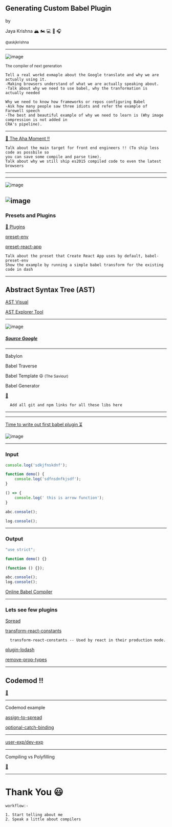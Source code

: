 
<Head>
  <title>Creating Custom Babel Plugin</title>
</Head>

## Generating Custom Babel Plugin

by

Jaya Krishna 🏔 🏍 💻 🏸 🎧 

<small>
  @askjkrishna 
</small>

---

![image](https://raw.githubusercontent.com/babel/logo/master/babel.png)

<small>The compiler of next generation</small>

```notes
Tell a real workd exmaple about the Google translate and why we are actually using it.
-Making browsers understand of what we are actually speaking about.
-Talk about why we need to use babel, why the tranformation is actually needed

Why we need to know how frameworks or repos configuring Babel
-Ask how many people saw three idiots and refer the example of Farewell speech
-The best and beautiful example of why we need to learn is (Why image compression is not added in 
CRA's pipeline).
```
---

[🤔 The Aha Moment !!](https://philipwalton.com/articles/deploying-es2015-code-in-production-today/)

```notes
Talk about the main target for front end engineers !! (To ship less code as possbile so
you can save some compile and parse time).
Talk about why we still ship es2015 compiled code to even the latest browsers
```
---

<TweetEmbed id="1082902291328360448" />

---

![image](https://user-images.githubusercontent.com/11075561/53421937-8c526100-3a04-11e9-8b9a-186ad790ee55.png)

![image](https://user-images.githubusercontent.com/11075561/53422085-ca4f8500-3a04-11e9-85aa-2a002ad52998.png)
---

### Presets and Plugins

[🔌 Plugins](https://babeljs.io/docs/en/plugins)

[preset-env](https://babeljs.io/docs/en/babel-preset-env)

[preset-react-app](https://www.npmjs.com/package/babel-preset-react-app)

```notes
Talk about the preset that Create React App uses by default, babel-preset-env
Show the example by running a simple babel transform for the existing code in dash
```

---

## Abstract Syntax Tree (AST)

[AST Visual](http://resources.jointjs.com/demos/javascript-ast)

[AST Explorer Tool](https://astexplorer.net/)

---

![image](https://img.alicdn.com/tps/TB1nP2ONpXXXXb_XpXXXXXXXXXX-1958-812.png)
##### [Source Google](http://taobaofed.org/blog/2016/09/30/babel-plugins/)
---

Babylon

Babel Traverse

Babel Template  ☮️️ <small>(The Saviour)</small>

Babel Generator

[🔗](https://github.com/jamiebuilds/babel-handbook/blob/master/translations/en/plugin-handbook.md#api)

```notes
  Add all git and npm links for all these libs here
```
<!-- [Example-1](https://codesandbox.io/s/001zyj5xpn?fontsize=14) -->

---

<Sandbox />

---

[Time to write out first babel plugin ⏳](https://www.npmjs.com/package/babel-plugin-no-console-logs)

![image](https://upload.wikimedia.org/wikipedia/commons/d/db/Npm-logo.svg)

---

### Input 

```javascript
console.log('sdkjfnskdnf');

function demo() {
    console.log('sdfnsdnfkjsdf');
}

() => {
    console.log(' this is arrow function');
}

abc.console();

log.console();

```
---

### Output

```javascript
"use strict";

function demo() {}

(function () {});

abc.console();
log.console();

```

[Online Babel Compiler](https://babeljs.io/en/repl#?babili=false&browsers=&build=&builtIns=false&spec=false&loose=false&code_lz=Q&debug=false&forceAllTransforms=false&shippedProposals=false&circleciRepo=&evaluate=false&fileSize=false&timeTravel=false&sourceType=module&lineWrap=true&presets=es2015%2Ces2016%2Creact%2Cstage-2&prettier=false&targets=&version=6.26.0&envVersion=1.6.2')

---

### Lets see few plugins 

[Spread](https://github.com/babel/babel/tree/master/codemods/babel-plugin-codemod-object-assign-to-object-spread)

[transform-react-constants](https://babeljs.io/docs/en/babel-plugin-transform-react-constant-elements)
```notes
  transform-react-constants -- Used by react in their production mode.
```

[plugin-lodash](https://github.com/lodash/babel-plugin-lodash)

[remove-prop-types](https://github.com/oliviertassinari/babel-plugin-transform-react-remove-prop-types)


---

## Codemod !!

[📖](https://vramana.github.io/blog/2015/12/21/codemod-tutorial/)

---

Codemod example

<!-- [Codemod](https://github.com/getify/You-Dont-Know-JS/blob/f0d591b6502c080b92e18fc470432af8144db610/scope%20%26%20closures/apB.md) -->

[assign-to-spread](https://github.com/babel/babel/tree/master/codemods/babel-plugin-codemod-object-assign-to-object-spread)

[optional-catch-binding](https://github.com/babel/babel/tree/master/codemods/babel-plugin-codemod-optional-catch-binding)

---


<TweetEmbed id="979379515133632512" />

[user-exp/dev-exp](https://alistapart.com/article/breaking-the-deadlock-between-user-experience-and-developer-experience#section12)

---

Compiling vs Polyfilling

[🔗](https://tylermcginnis.com/compiling-polyfills/)

---

# Thank You 😃

```notes
workflow:-

1. Start telling about me
2. Speak a little about compilers
```